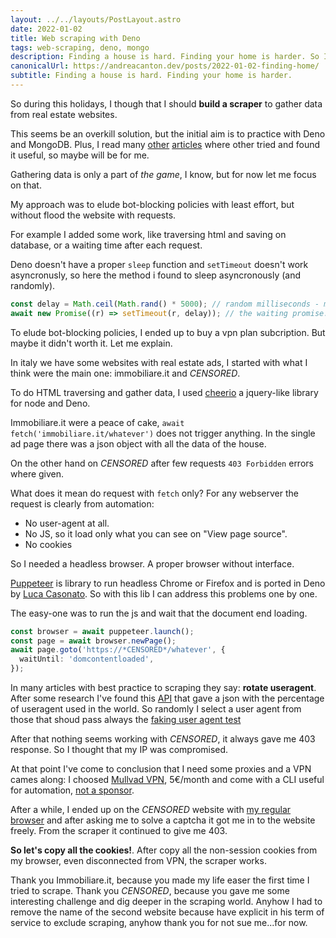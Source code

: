 ```yaml
---
layout: ../../layouts/PostLayout.astro
date: 2022-01-02
title: Web scraping with Deno
tags: web-scraping, deno, mongo
description: Finding a house is hard. Finding your home is harder. So I though that I should build a scraper to gather data from real estate websites with Deno and MongoDB.
canonicalUrl: https://andreacanton.dev/posts/2022-01-02-finding-home/
subtitle: Finding a house is hard. Finding your home is harder.
---
```


So during this holidays, I though that I should **build a scraper** to gather data from real estate websites.

This seems be an overkill solution, but the initial aim is to practice with Deno and MongoDB.
Plus, I read many [other](https://mattrighetti.com/2022/04/05/i-need-to-find-an-appartment.html) [articles](https://towardsdatascience.com/web-scraping-apartment-listings-in-stockholm-3fcebacf8be6) where other tried and found it useful, so maybe will be for me.

Gathering data is only a part of _the game_, I know, but for now let me focus on that.

My approach was to elude bot-blocking policies with least effort, but without flood the website with requests.

For example I added some work, like traversing html and saving on database, or a waiting time after each request.

Deno doesn't have a proper `sleep` function and `setTimeout` doesn't work asyncronusly, so here the method i found to sleep asyncronously (and randomly).

```ts
const delay = Math.ceil(Math.rand() * 5000); // random milliseconds - max 5 seconds
await new Promise((r) => setTimeout(r, delay)); // the waiting promise.
```

To elude bot-blocking policies, I ended up to buy a vpn plan subcription.
But maybe it didn't worth it. Let me explain.

In italy we have some websites with real estate ads, I started with what I think were the main one: immobiliare.it and _CENSORED_.

To do HTML traversing and gather data, I used [cheerio](https://deno.land/x/cheerio) a jquery-like library for node and Deno.

Immobiliare.it were a peace of cake, `await fetch('immobiliare.it/whatever')` does not trigger anything. In the single ad page there was a json object with all the data of the house.

On the other hand on _CENSORED_ after few requests `403 Forbidden` errors where given.

What does it mean do request with `fetch` only? For any webserver the request is clearly from automation:

- No user-agent at all.
- No JS, so it load only what you can see on "View page source".
- No cookies

So I needed a headless browser. A proper browser without interface.

[Puppeteer](https://deno.land/x/puppeteer) is library to run headless Chrome or Firefox and is ported in Deno by [Luca Casonato](https://lcas.dev/). So with this lib I can address this problems one by one.

The easy-one was to run the js and wait that the document end loading.

```ts
const browser = await puppeteer.launch();
const page = await browser.newPage();
await page.goto('https://*CENSORED*/whatever', {
  waitUntil: 'domcontentloaded',
});
```

In many articles with best practice to scraping they say: **rotate useragent**.
After some research I've found this [API](https://github.com/Denoed/UserAgents) that gave a json with the percentage of useragent used in the world. So randomly I select a user agent from those that shoud pass always the [faking user agent test](https://i-know-you-faked-user-agent.glitch.me/)

After that nothing seems working with _CENSORED_, it always gave me 403 response. So I thought that my IP was compromised.

At that point I've come to conclusion that I need some proxies and a VPN cames along: I choosed [Mullvad VPN](https://mullvad.net), 5€/month and come with a CLI useful for automation, [not a sponsor](https://mullvad.net/en/help/policy-reviews-advertising-and-affiliates/).

After a while, I ended up on the _CENSORED_ website with [my regular browser](https://www.mozilla.org/en-US/firefox/new/) and after asking me to solve a captcha it got me in to the website freely. From the scraper it continued to give me 403.

**So let's copy all the cookies!**. After copy all the non-session cookies from my browser, even disconnected from VPN, the scraper works.

Thank you Immobiliare.it, because you made my life easer the first time I tried to scrape.
Thank you _CENSORED_, because you gave me some interesting challenge and dig deeper in the scraping world.
Anyhow I had to remove the name of the second website because have explicit in his term of service to exclude scraping, anyhow thank you for not sue me...for now.
